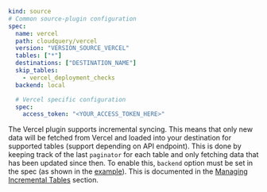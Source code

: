 ```yaml copy
kind: source
# Common source-plugin configuration
spec:
  name: vercel
  path: cloudquery/vercel
  version: "VERSION_SOURCE_VERCEL"
  tables: ["*"]
  destinations: ["DESTINATION_NAME"]
  skip_tables:
    - vercel_deployment_checks
  backend: local

  # Vercel specific configuration
  spec:
    access_token: "<YOUR_ACCESS_TOKEN_HERE>"
```

The Vercel plugin supports incremental syncing. This means that only new data will be fetched from Vercel and loaded into your destination for supported tables (support depending on API endpoint). This is done by keeping track of the last `paginator` for each table and only fetching data that has been updated since then.
To enable this, `backend` option must be set in the spec (as shown in the [example](/docs/plugins/sources/vercel/configuration#example)). This is documented in the [Managing Incremental Tables](/docs/advanced-topics/managing-incremental-tables) section.

